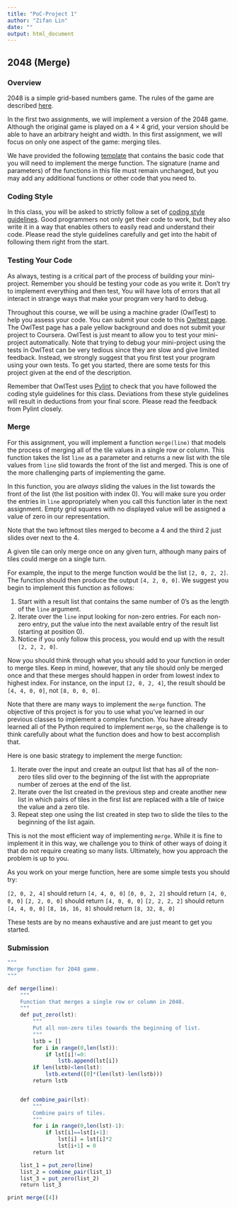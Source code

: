 ```yaml
---
title: "PoC-Project 1"
author: "Zifan Lin"
date: ""
output: html_document
---
```


## 2048 (Merge)

### Overview

2048 is a simple grid-based numbers game. The rules of the game are described [here](https://class.coursera.org/principlescomputing1-002/wiki/2048_Game).

In the first two assignments, we will implement a version of the 2048 game. Although the original game is played on a $4\times4$ grid, your version should be able to have an arbitrary height and width. In this first assignment, we will focus on only one aspect of the game: merging tiles.

We have provided the following [template](http://www.codeskulptor.org/#poc_2048_merge_template.py) that contains the basic code that you will need to implement the merge function. The signature (name and parameters) of the functions in this file must remain unchanged, but you may add any additional functions or other code that you need to.

### Coding Style

In this class, you will be asked to strictly follow a set of [coding style guidelines](https://class.coursera.org/principlescomputing1-002/wiki/view?page=style_guidelines). Good programmers not only get their code to work, but they also write it in a way that enables others to easily read and understand their code. Please read the style guidelines carefully and get into the habit of following them right from the start.

### Testing Your Code

As always, testing is a critical part of the process of building your mini-project. Remember you should be testing your code as you write it. Don't try to implement everything and then test, You will have lots of errors that all interact in strange ways that make your program very hard to debug.

Throughout this course, we will be using a machine grader (OwlTest) to help you assess your code. You can submit your code to this [Owltest page](http://codeskulptor.appspot.com/owltest/?urlTests=poc.poc_2048_merge_tests.py&urlPylintConfig=poc.pylint_config.py). The OwlTest page has a pale yellow background and does not submit your project to Coursera. OwlTest is just meant to allow you to test your mini-project automatically. Note that trying to debug your mini-project using the tests in OwlTest can be very tedious since they are slow and give limited feedback. Instead, we strongly suggest that you first test your program using your own tests. To get you started, there are some tests for this project given at the end of the description.

Remember that OwlTest uses [Pylint](http://www.pylint.org) to check that you have followed the coding style guidelines for this class. Deviations from these style guidelines will result in deductions from your final score. Please read the feedback from Pylint closely. 

### Merge

For this assignment, you will implement a function `merge(line)` that models the process of merging all of the tile values in a single row or column. This function takes the list `line` as a parameter and returns a new list with the tile values from `line` slid towards the front of the list and merged. This is one of the more challenging parts of implementing the game.

In this function, you are *always* sliding the values in the list towards the front of the list (the list position with index 0). You will make sure you order the entries in `line` appropriately when you call this function later in the next assignment. Empty grid squares with no displayed value will be assigned a value of zero in our representation.

Note that the two leftmost tiles merged to become a 4 and the third 2 just slides over next to the 4.

A given tile can only merge once on any given turn, although many pairs of tiles could merge on a single turn.

For example, the input to the merge function would be the list `[2, 0, 2, 2]`. The function should then produce the output `[4, 2, 0, 0]`. We suggest you begin to implement this function as follows:

1. Start with a result list that contains the same number of 0's as the length of the `line` argument.
2. Iterate over the `line` input looking for non-zero entries. For each non-zero entry, put the value into the next available entry of the result list (starting at position 0).
3. Notice if you only follow this process, you would end up with the result `[2, 2, 2, 0]`.

Now you should think through what you should add to your function in order to merge tiles. Keep in mind, however, that any tile should only be merged once and that these merges should happen in order from lowest index to highest index. For instance, on the input `[2, 0, 2, 4]`, the result should be `[4, 4, 0, 0]`, not `[8, 0, 0, 0]`.

Note that there are many ways to implement the `merge` function. The objective of this project is for you to use what you've learned in our previous classes to implement a complex function. You have already learned all of the Python required to implement `merge`, so the challenge is to think carefully about what the function does and how to best accomplish that.

Here is one basic strategy to implement the merge function:

1. Iterate over the input and create an output list that has all of the non-zero tiles slid over to the beginning of the list with the appropriate number of zeroes at the end of the list.
2. Iterate over the list created in the previous step and create another new list in which pairs of tiles in the first list are replaced with a tile of twice the value and a zero tile.
3. Repeat step one using the list created in step two to slide the tiles to the beginning of the list again.

This is not the most efficient way of implementing `merge`. While it is fine to implement it in this way, we challenge you to think of other ways of doing it that do not require creating so many lists. Ultimately, how you approach the problem is up to you.

As you work on your merge function, here are some simple tests you should try:

`[2, 0, 2, 4]` should return `[4, 4, 0, 0]`
`[0, 0, 2, 2]` should return `[4, 0, 0, 0]`
`[2, 2, 0, 0]` should return `[4, 0, 0, 0]`
`[2, 2, 2, 2]` should return `[4, 4, 0, 0]`
`[8, 16, 16, 8]` should return `[8, 32, 8, 0]`

These tests are by no means exhaustive and are just meant to get you started.

### Submission
```r
"""
Merge function for 2048 game.
"""

def merge(line):
    """
    Function that merges a single row or column in 2048.
    """
    def put_zero(lst):
        """
        Put all non-zero tiles towards the beginning of list.
        """
        lstb = []
        for i in range(0,len(lst)):
            if lst[i]!=0: 
                lstb.append(lst[i])
        if len(lstb)<len(lst):
            lstb.extend([0]*(len(lst)-len(lstb)))
        return lstb


    def combine_pair(lst):
        """
        Combine pairs of tiles.
        """
        for i in range(0,len(lst)-1):
            if lst[i]==lst[i+1]:
                lst[i] = lst[i]*2
                lst[i+1] = 0
        return lst

    list_1 = put_zero(line)
    list_2 = combine_pair(list_1)
    list_3 = put_zero(list_2)
    return list_3

print merge([4])
```